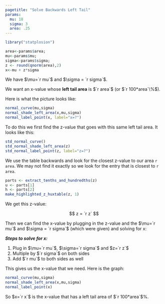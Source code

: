 ```yaml
---
pagetitle: "Solve Backwards Left Tail"
params:
  mu: 18 
  sigma: 3 
  area: .25
---
```


```r
library("statplosion")
```

```r
area<-params$area; 
mu<-params$mu; 
sigma<-params$sigma; 
z <- round(qnorm(area),2)
x<-mu + z*sigma
```
We have $\mu=`r mu`$ and $\sigma = `r sigma`$. 

We want an x-value whose **left tail area** is $`r area`$ (or $`r 100*area`\%$). 

Here is what the picture looks like: 

```r
normal_curve(mu,sigma)
normal_shade_left_area(x,mu,sigma)
normal_label_point(x, label="x=?")
```

To do this we first find the z-value that goes with this same left tail area. It looks like this:

```r
std_normal_curve()
std_normal_shade_left_area(z)
std_normal_label_point(z, label="z=?")
```

We use the table backwards and look for the closest z-value to our area `r area`. We may not find it exactly so we look for the entry that is closest to `r area`.
    
```r
parts <- extract_tenths_and_hundredths(z)
u <- parts[1]
h <- parts[2]
make_highlighted_z_huxtable(z, 1)
```

We get this z-value: 

$$ 
z = `r z` 
$$

Then we can find the x-value by plugging in the z-value and the $\mu=`r mu`$ and $\sigma = `r sigma`$ (which were given) and solving for x: 

\begin{align} 
z &= \frac{x-\mu}{\sigma} \\
`r z` &= \frac{x-`r mu`}{`r sigma`} \\
`r sigma`(`r z`) &= x-`r mu` \\
`r sigma*z`+ `r mu` &= x \\ 
`r x` &= x
\end{align}

_**Steps to solve for x:**_

1. Plug in $\mu=`r mu`$, $\sigma=`r sigma`$ and $z=`r z`$
2. Multiple by $`r sigma`$ on both sides
3. Add $`r mu`$ to both sides as well

This gives us the x-value that we need. Here is the graph:

```r
normal_curve(mu,sigma)
normal_shade_left_area(x,mu,sigma)
normal_label_point(x)
```

So $x=`r x`$ is the x-value that has a left tail area of $`r 100*area`$%. 

